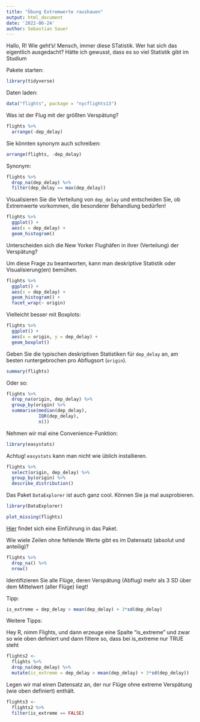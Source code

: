 ```yaml
---
title: "Übung Extremwerte raushauen"
output: html_document
date: '2022-06-24'
author: Sebastian Sauer
---
```




Hallo, R! Wie geht's!
Mensch, immer diese STatistik. Wer 
hat sich das eigentlich ausgedacht?
Hätte ich gewusst, dass
es so viel Statistik gibt im Studium

Pakete starten:

```r
library(tidyverse)
```


Daten laden:

```r
data("flights", package = "nycflights13")
```


Was ist der Flug mit der größten Verspätung?

```r
flights %>% 
  arrange(-dep_delay)
```

Sie könnten synonym auch schreiben:


```r
arrange(flights, -dep_delay)
```

Synonym:

```r
flights %>% 
  drop_na(dep_delay) %>% 
  filter(dep_delay == max(dep_delay))
```

Visualisieren Sie die Verteilung von `dep_delay` und entscheiden Sie, ob Extremwerte vorkommen, die
besonderer Behandlung bedürfen!


```r
flights %>% 
  ggplot() +
  aes(x = dep_delay) +
  geom_histogram()
```


Unterscheiden sich die New Yorker Flughäfen in ihrer (Verteilung) der Verspätung?

Um diese Frage zu beantworten,
kann man deskriptive Statistik oder Visualisierung(en) bemühen.


```r
flights %>% 
  ggplot() +
  aes(x = dep_delay) +
  geom_histogram() +
  facet_wrap(~ origin)
```



Vielleicht besser mit Boxplots:

```r
flights %>% 
  ggplot() +
  aes(x = origin, y = dep_delay) +
  geom_boxplot()
```



Geben Sie die typischen deskriptiven Statistiken für `dep_delay` an, am besten runtergebrochen pro Abflugsort (`origin`).


```r
summary(flights)
```

Oder so:

```r
flights %>% 
  drop_na(origin, dep_delay) %>% 
  group_by(origin) %>% 
  summarise(median(dep_delay),
            IQR(dep_delay),
            n())
```

Nehmen wir mal eine Convenience-Funktion:

```r
library(easystats)
```

Achtug! `easystats` kann man nicht wie üblich installieren.


```r
flights %>% 
  select(origin, dep_delay) %>% 
  group_by(origin) %>% 
  describe_distribution()
```

Das Paket `DataExplorer` ist auch ganz cool. Können Sie ja mal ausprobieren.

```r
library(DataExplorer)
```

```r
plot_missing(flights)
```

[Hier](https://cran.r-project.org/web/packages/DataExplorer/vignettes/dataexplorer-intro.html) findet sich eine Einführung in das Paket.


Wie wiele Zeilen ohne fehlende Werte gibt es im Datensatz (absolut und anteilig)?


```r
flights %>% 
  drop_na() %>% 
  nrow() 
```


Identifizieren Sie alle Flüge, deren Verspätung (Abflug) mehr als 3 SD über dem Mittelwert (aller Flüge) liegt!


Tipp:

```r
is_extreme = dep_delay > mean(dep_delay) + 3*sd(dep_delay)
```

Weitere Tipps:

Hey R,
nimm Flights, und dann
erzeuge eine Spalte "is_extreme" und zwar so wie oben definiert und dann
filtere so, dass bei is_extreme nur TRUE steht



```r
flights2 <- 
  flights %>% 
  drop_na(dep_delay) %>% 
  mutate(is_extreme = dep_delay > mean(dep_delay) + 3*sd(dep_delay)) 
```


Legen wir mal einen Datensatz an, der nur Flüge ohne extreme Verspätung (wie oben definiert) enthält.

```r
flights3 <-
  flights2 %>% 
  filter(is_extreme == FALSE)
```







